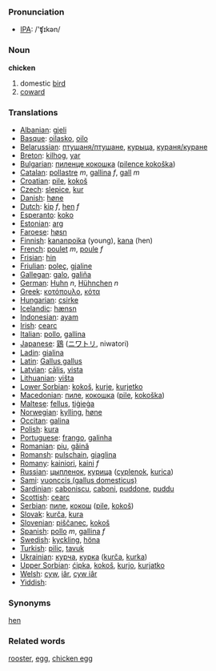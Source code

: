 === Pronunciation ===
*[[w:IPA|IPA]]: /'ʧɪkən/

=== Noun ===

'''chicken'''

# domestic [[bird]]
# [[coward]]

=== Translations ===

*[[Albanian]]: [[gjeli]]
*[[Basque]]: [[oilasko]], [[oilo]]
*[[Belarussian]]: [[птушаня/птушане]], [[курыца]], [[кураня/куране]]
*[[Breton]]: [[kilhog]], [[yar]]
*[[Bulgarian]]: [[пиленце кокошка]] ([[pilence kokoška]])
*[[Catalan]]: [[pollastre]] ''m'', [[gallina]] ''f'', [[gall]] ''m''
*[[Croatian]]: [[pile]], [[kokoš]]
*[[Czech]]: [[slepice]], [[kur]]
*[[Danish]]: [[høne]]
*[[Dutch]]: [[kip]] ''f'', [[hen]] ''f''
*[[Esperanto]]: [[koko]]
*[[Estonian]]: [[arg]]
*[[Faroese]]: [[høsn]]
*[[Finnish]]: [[kananpoika]] (young), [[kana]] (hen)
*[[French]]: [[poulet]] ''m'', [[poule]] ''f''
*[[Frisian]]: [[hin]]
*[[Friulian]]: [[poleç]], [[gjaline]]
*[[Gallegan]]: [[galo]], [[galiña]]
*[[German]]: [[Huhn]] ''n'', [[Hühnchen]] ''n''
*[[Greek]]: [[κοτόπουλο]], [[κότα]] '' ''
*[[Hungarian]]: [[csirke]]
*[[Icelandic]]: [[hænsn]]
*[[Indonesian]]: [[ayam]]
*[[Irish]]: [[cearc]]
*[[Italian]]: [[pollo]], [[gallina]] '' ''
*[[Japanese]]: [[鶏]] ([[ニワトリ]], niwatori)
*[[Ladin]]: [[gialina]]
*[[Latin]]: [[Gallus gallus]] '' ''
*[[Latvian]]: [[cālis]], [[vista]]
*[[Lithuanian]]: [[višta]]
*[[Lower Sorbian]]: [[kokoš]], [[kurje]], [[kurjetko]]
*[[Macedonian]]: [[пиле]], [[кокошка]] ([[pile]], [[kokoška]])
*[[Maltese]]: [[fellus]], [[tiġieġa]]
*[[Norwegian]]: [[kylling]], [[høne]]
*[[Occitan]]: [[galina]]
*[[Polish]]: [[kura]] '' ''
*[[Portuguese]]: [[frango]], [[galinha]]
*[[Romanian]]: [[piu]], [[găină]]
*[[Romansh]]: [[pulschain]], [[giaglina]]
*[[Romany]]: [[kainiori]], [[kaini]] ''f''
*[[Russian]]: [[цыпленок]], [[курица]] ([[cyplenok]], [[kurica]]) '' ''
*[[Sami]]: [[vuonccis (gallus domesticus)]]
*[[Sardinian]]: [[caboniscu]], [[caboni]], [[puddone]], [[puddu]]
*[[Scottish]]: [[cearc]]
*[[Serbian]]: [[пиле]], [[кокош]] ([[pile]], [[kokoš]])
*[[Slovak]]: [[kurča]], [[kura]]
*[[Slovenian]]: [[piščanec]], [[kokoš]]
*[[Spanish]]: [[pollo]] ''m'', [[gallina]] ''f''
*[[Swedish]]: [[kyckling]], [[höna]]
*[[Turkish]]: [[piliç]], [[tavuk]]
*[[Ukrainian]]: [[курча]], [[курка]] ([[kurča]], [[kurka]])
*[[Upper Sorbian]]: [[ćipka]], [[kokoš]], [[kurjo]], [[kurjatko]]
*[[Welsh]]: [[cyw]], [[iâr]], [[cyw iâr]]
*[[Yiddish]]: [[]]

=== Synonyms ===

[[hen]]

=== Related words ===

[[rooster]], [[egg]], [[chicken egg]]